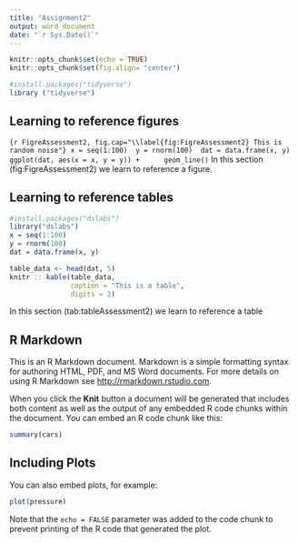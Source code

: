 ```yaml
---
title: "Assignment2"
output: word_document
date: "`r Sys.Date()`"
---
```


```r
knitr::opts_chunk$set(echo = TRUE)
knitr::opts_chunk$set(fig.align= "center")
```



```r
#install.packages("tidyverse")
library ("tidyverse")

```

## Learning to reference figures

```{r FigreAssessment2, fig.cap="\\label{fig:FigreAssessment2} This is random noise"}
x = seq(1:100) 
y = rnorm(100) 
dat = data.frame(x, y) 
ggplot(dat, aes(x = x, y = y)) + 
    geom_line()
```
In this section \ref(fig:FigreAssessment2) we learn to reference a figure.



## Learning to reference tables

```r

#install.packages("dslabs")
library("dslabs")
x = seq(1:100) 
y = rnorm(100) 
dat = data.frame(x, y) 

table_data <- head(dat, 5)
knitr :: kable(table_data,
               caption = "This is a table",
               digits = 2)


```
In this section \ref(tab:tableAssessment2) we learn to reference a table

## R Markdown

This is an R Markdown document. Markdown is a simple formatting syntax for authoring HTML, PDF, and MS Word documents. For more details on using R Markdown see <http://rmarkdown.rstudio.com>.

When you click the **Knit** button a document will be generated that includes both content as well as the output of any embedded R code chunks within the document. You can embed an R code chunk like this:

```r
summary(cars)
```

## Including Plots

You can also embed plots, for example:

```r
plot(pressure)
```

Note that the `echo = FALSE` parameter was added to the code chunk to prevent printing of the R code that generated the plot.

